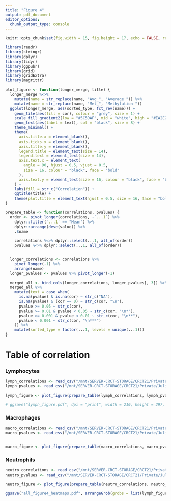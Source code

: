 ```yaml
---
title: "Figure 4"
output: pdf_document
editor_options: 
  chunk_output_type: console
---
```


```r
knitr::opts_chunk$set(fig.width = 15, fig.height = 17, echo = FALSE, results = "hide", warning = FALSE, message = FALSE)
```

```r
library(readr)
library(stringr)
library(dplyr)
library(tidyr)
library(ggpubr)
library(grid)
library(gridExtra)
library(magrittr)
```

```r
plot_figure <- function(longer_merge, title) {
  longer_merge %<>%
    mutate(name = str_replace(name, "Avg_", "Average ")) %>%
    mutate(name = str_replace(name, "Met_", "Methylation "))
  ggplot(longer_merge, aes(sorted_type, fct_rev(name))) +
    geom_tile(aes(fill = cor), colour = "grey", size = 1) +
    scale_fill_gradient2(low = "#5C5DAF", mid = "white", high = "#EA2E2D") +
    geom_text(aes(label = text), col = "black", size = 8) +
    theme_minimal() +
    theme(
      axis.title.x = element_blank(),
      axis.ticks.x = element_blank(),
      axis.title.y = element_blank(),
      legend.title = element_text(size = 14),
      legend.text = element_text(size = 14),
      axis.text.x = element_text(
        angle = 90, hjust = 0.5, vjust = 0.5,
        size = 16, colour = "black", face = "bold"
      ),
      axis.text.y = element_text(size = 16, colour = "black", face = "bold")
    ) +
    labs(fill = str_c("Correlation")) +
    ggtitle(title) +
    theme(plot.title = element_text(hjust = 0.5, size = 16, face = "bold"))
}

prepare_table <- function(correlations, pvalues) {
  order <- pivot_longer(correlations, -`...1`) %>%
    dplyr::filter(`...1` == "Mean") %>%
    dplyr::arrange(desc(value)) %>%
    .$name
    
    correlations %<>% dplyr::select(...1, all_of(order))
    pvalues %<>% dplyr::select(...1, all_of(order))


  longer_correlations <- correlations %>%
    pivot_longer(-1) %>%
    arrange(name)
  longer_pvalues <- pvalues %>% pivot_longer(-1)

  merged_all <- bind_cols(longer_correlations, longer_pvalues[, 3]) %>% dplyr::rename(cor = value...3, pvalue = value...4)
  merged_all %>%
    mutate(text = case_when(
      is.na(pvalue) & is.na(cor) ~ str_c("NA"),
      is.na(pvalue) & (cor == 0) ~ str_c(cor, "\n"),
      pvalue >= 0.05 ~ str_c(cor),
      pvalue >= 0.01 & pvalue < 0.05 ~ str_c(cor, "\n*"),
      pvalue >= 0.001 & pvalue < 0.01 ~ str_c(cor, "\n**"),
      pvalue < 0.001 ~ str_c(cor, "\n***")
    )) %>%
    mutate(sorted_type = factor(...1, levels = unique(...1)))
}
```


# Table of correlation

### Lymphocytes
```r
lymph_correlations <- read_csv("/mnt/SERVER-CRCT-STORAGE/CRCT21/Private/Julien/gemdecan/data/all_tcga_corr/lymph.csv")
lymph_pvalues <- read_csv("/mnt/SERVER-CRCT-STORAGE/CRCT21/Private/Julien/gemdecan/data/all_tcga_corr/lymph_p.csv")

lymph_figure <- plot_figure(prepare_table(lymph_correlations, lymph_pvalues), "Lymphocytes")

# ggsave("lymph_figure.pdf", dpi = "print", width = 210, height = 297, units = "mm", scale = 2)
```

### Macrophages
```r
macro_correlations <- read_csv("/mnt/SERVER-CRCT-STORAGE/CRCT21/Private/Julien/gemdecan/data/all_tcga_corr/macro.csv")
macro_pvalues <- read_csv("/mnt/SERVER-CRCT-STORAGE/CRCT21/Private/Julien/gemdecan/data/all_tcga_corr/macro_p.csv")


macro_figure <- plot_figure(prepare_table(macro_correlations, macro_pvalues), "Macrophages")

```

### Neutrophils
```r
neutro_correlations <- read_csv("/mnt/SERVER-CRCT-STORAGE/CRCT21/Private/Julien/gemdecan/data/all_tcga_corr/neutro.csv")
neutro_pvalues <- read_csv("/mnt/SERVER-CRCT-STORAGE/CRCT21/Private/Julien/gemdecan/data/all_tcga_corr/neutro_p.csv")

neutro_figure <- plot_figure(prepare_table(neutro_correlations, neutro_pvalues), "Neutrophils")

```
```r
ggsave("all_figure4_heatmaps.pdf", arrangeGrob(grobs = list(lymph_figure, macro_figure, neutro_figure)), dpi = "print", width = 210, height = 297, units = "mm", scale = 2)
```
